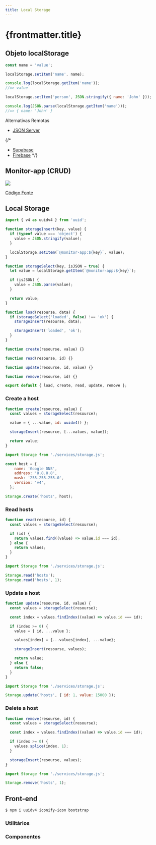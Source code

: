 ```yaml
---
title: Local Storage
---
```



# {frontmatter.title}

## Objeto localStorage

```js
const name = 'value';

localStorage.setItem('name', name);

console.log(localStorage.getItem('name'));
//=> value

localStorage.setItem('person', JSON.stringify({ name: 'John' }));

console.log(JSON.parse(localStorage.getItem('name')));
//=> { name: 'John' }
```

Alternativas Remotas

- [JSON Server](/dw/package/json-server)

{/*
- [Supabase](/dw/package/supabase-api)
- [Firebase](/dw/package/firebase-firestore)
 */}

## Monitor-app (CRUD)

![](/dw/imgs/w3c/local-storage/monitor-app-crud.png)

[Código Fonte](https://github.com/ifpb/dw/tree/main/public/codes/w3c/local-storage/monitor-app/)

<CodeTree src="/codes/w3c/local-storage/monitor-app/" />

## Local Storage

<CodePreview src="/codes/w3c/local-storage/monitor-app/js/data/seed.js" />

```js title="/codes/w3c/local-storage/monitor-app/js/services/storage.js"
import { v4 as uuidv4 } from 'uuid';

function storageInsert(key, value) {
  if (typeof value === 'object') {
    value = JSON.stringify(value);
  }

  localStorage.setItem(`@monitor-app:${key}`, value);
}

function storageSelect(key, isJSON = true) {
  let value = localStorage.getItem(`@monitor-app:${key}`);

  if (isJSON) {
    value = JSON.parse(value);
  }

  return value;
}

function load(resourse, data) {
  if (storageSelect('loaded', false) !== 'ok') {
    storageInsert(resourse, data);

    storageInsert('loaded', 'ok');
  }
}

function create(resourse, value) {}

function read(resourse, id) {}

function update(resourse, id, value) {}

function remove(resourse, id) {}

export default { load, create, read, update, remove };
```

### Create a host

```js title="/codes/w3c/local-storage/monitor-app/js/services/storage.js"
function create(resource, value) {
  const values = storageSelect(resource);

  value = { ...value, id: uuidv4() };

  storageInsert(resource, [...values, value]);

  return value;
}
```

```js
import Storage from './services/storage.js';

const host = {
    name: 'Google DNS',
    address: '8.8.8.8',
    mask: '255.255.255.0',
    version: 'v4',
  };

Storage.create('hosts', host);
```

### Read hosts

```js title="/codes/w3c/local-storage/monitor-app/js/services/storage.js"
function read(resourse, id) {
  const values = storageSelect(resourse);

  if (id) {
    return values.find((value) => value.id === id);
  } else {
    return values;
  }
}
```

```js
import Storage from './services/storage.js';

Storage.read('hosts');
Storage.read('hosts', 1);
```

### Update a host

```js title="/codes/w3c/local-storage/monitor-app/js/services/storage.js"
function update(resourse, id, value) {
  const values = storageSelect(resourse);

  const index = values.findIndex((value) => value.id === id);

  if (index >= 0) {
    value = { id, ...value };

    values[index] = {...values[index], ...value};

    storageInsert(resourse, values);

    return value;
  } else {
    return false;
  }
}
```

```js
import Storage from './services/storage.js';

Storage.update('hosts', { id: 1, value: 15000 });
```

### Delete a host

```js title="/codes/w3c/local-storage/monitor-app/js/services/storage.js"
function remove(resourse, id) {
  const values = storageSelect(resourse);

  const index = values.findIndex((value) => value.id === id);

  if (index >= 0) {
    values.splice(index, 1);
  }

  storageInsert(resourse, values);
}
```

```js
import Storage from './services/storage.js';

Storage.remove('hosts', 1);
```

## Front-end

```bash
$ npm i uuidv4 iconify-icon bootstrap
```

<CodePreview src="/codes/w3c/local-storage/monitor-app/index.html" />

<CodePreview src="/codes/w3c/local-storage/monitor-app/js/main.js" />

<CodePreview src="/codes/w3c/local-storage/monitor-app/css/style.css" />

### Utilitários

<CodePreview src="/codes/w3c/local-storage/monitor-app/js/lib/dom.js" />

<CodePreview src="/codes/w3c/local-storage/monitor-app/js/lib/hosts.js" />

### Componentes

<CodePreview src="/codes/w3c/local-storage/monitor-app/js/components/HostTableRow.js" />

<CodePreview src="/codes/w3c/local-storage/monitor-app/js/components/HostForm.js" />

<CodePreview src="/codes/w3c/local-storage/monitor-app/js/components/Modal.js" />
